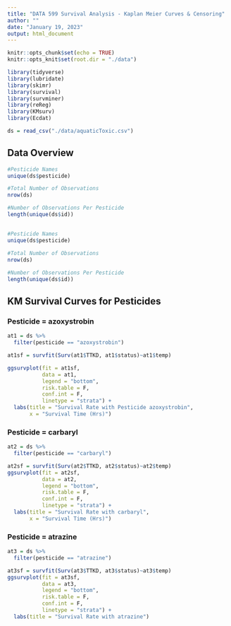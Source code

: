 ```yaml
---
title: "DATA 599 Survival Analysis - Kaplan Meier Curves & Censoring"
author: ""
date: "January 19, 2023"
output: html_document
---
```



```r
knitr::opts_chunk$set(echo = TRUE)
knitr::opts_knit$set(root.dir = "./data")

library(tidyverse)
library(lubridate)
library(skimr)
library(survival)
library(survminer)
library(reReg)
library(KMsurv)
library(Ecdat)

ds = read_csv("./data/aquaticToxic.csv")

```

## Data Overview
```r
#Pesticide Names
unique(ds$pesticide)

#Total Number of Observations
nrow(ds)

#Number of Observations Per Pesticide
length(unique(ds$id))

```
## 

```r
#Pesticide Names
unique(ds$pesticide)

#Total Number of Observations
nrow(ds)

#Number of Observations Per Pesticide
length(unique(ds$id))

```



## KM Survival Curves for Pesticides 

### Pesticide = azoxystrobin
```r
at1 = ds %>% 
  filter(pesticide == "azoxystrobin")
```

```r
at1sf = survfit(Surv(at1$TTKD, at1$status)~at1$temp) 

ggsurvplot(fit = at1sf, 
           data = at1, 
           legend = "bottom", 
           risk.table = F, 
           conf.int = F,
           linetype = "strata") +
  labs(title = "Survival Rate with Pesticide azoxystrobin",
       x = "Survival Time (Hrs)")
```

### Pesticide = carbaryl
```r
at2 = ds %>%
  filter(pesticide == "carbaryl")

at2sf = survfit(Surv(at2$TTKD, at2$status)~at2$temp) 
ggsurvplot(fit = at2sf, 
           data = at2, 
           legend = "bottom", 
           risk.table = F, 
           conf.int = F,
           linetype = "strata") +
  labs(title = "Survival Rate with carbaryl",
       x = "Survival Time (Hrs)")
```

### Pesticide = atrazine
```r
at3 = ds %>%
  filter(pesticide == "atrazine")

at3sf = survfit(Surv(at3$TTKD, at3$status)~at3$temp) 
ggsurvplot(fit = at3sf, 
           data = at3, 
           legend = "bottom", 
           risk.table = F,
           conf.int = F,
           linetype = "strata") +
  labs(title = "Survival Rate with atrazine")
```


